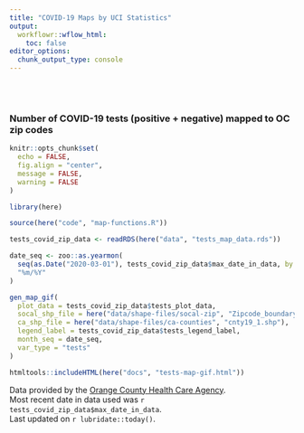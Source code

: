 ```yaml
---
title: "COVID-19 Maps by UCI Statistics"
output:
  workflowr::wflow_html:
    toc: false
editor_options:
  chunk_output_type: console
---
```

<style type="text/css">
.main-container {
  max-width: 1200px;
  margin-left: auto;
  margin-right: auto;
}
</style>

<br>
<br>

### Number of COVID-19 tests (positive + negative) mapped to OC zip codes

```r
knitr::opts_chunk$set(
  echo = FALSE,
  fig.align = "center",
  message = FALSE,
  warning = FALSE
)
```


```r
library(here)

source(here("code", "map-functions.R"))
```


```r
tests_covid_zip_data <- readRDS(here("data", "tests_map_data.rds"))

date_seq <- zoo::as.yearmon(
  seq(as.Date("2020-03-01"), tests_covid_zip_data$max_date_in_data, by = "months"), 
  "%m/%Y"
)

gen_map_gif(
  plot_data = tests_covid_zip_data$tests_plot_data, 
  socal_shp_file = here("data/shape-files/socal-zip", "Zipcode_boundary_scag_2009.shp"), 
  ca_shp_file = here("data/shape-files/ca-counties", "cnty19_1.shp"), 
  legend_label = tests_covid_zip_data$tests_legend_label, 
  month_seq = date_seq, 
  var_type = "tests"
)
```


```r
htmltools::includeHTML(here("docs", "tests-map-gif.html"))
```


Data provided by the [Orange County Health Care Agency](https://www.ochealthinfo.com).  
Most recent date in data used was `r tests_covid_zip_data$max_date_in_data`.  
Last updated on `r lubridate::today()`.
